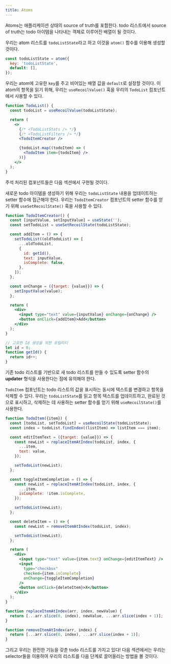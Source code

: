 ```yaml
---
title: Atoms
---
```


Atoms는 애플리케이션 상태의 source of truth를 포함한다. todo 리스트에서 source of truth는 todo 아이템을 나타내는 객체로 이루어진 배열이 될 것이다.

우리는 atom 리스트를 `todoListState`라고 하고 이것을 `atom()` 함수를 이용해 생성할 것이다.

```javascript
const todoListState = atom({
  key: 'todoListState',
  default: [],
});
```

우리는 atom에 고유한 `key`를 주고 비어있는 배열 값을 `default`로 설정할 것이다. 이 atom의 항목을 읽기 위해, 우리는 `useRecoilValue()` 훅을 우리의 `TodoList` 컴포넌트애서 사용할 수 있다.

```jsx
function TodoList() {
  const todoList = useRecoilValue(todoListState);

  return (
    <>
      {/* <TodoListStats /> */}
      {/* <TodoListFilters /> */}
      <TodoItemCreator />

      {todoList.map((todoItem) => (
        <TodoItem item={todoItem} />
      ))}
    </>
  );
}
```

주석 처리된 컴포넌트들은 다음 섹션에서 구현될 것이다.

새로운 todo 아이템을 생성하기 위해 우리는 `todoListState` 내용을 업데이트하는 setter 함수에 접근해야 한다. 우리는 `TodoItemCreator` 컴포넌트의 setter 함수를 얻기 위해 `useSetRecoilState()` 훅을 사용할 수 있다.

```jsx
function TodoItemCreator() {
  const [inputValue, setInputValue] = useState('');
  const setTodoList = useSetRecoilState(todoListState);

  const addItem = () => {
    setTodoList((oldTodoList) => [
      ...oldTodoList,
      {
        id: getId(),
        text: inputValue,
        isComplete: false,
      },
    ]);
  };

  const onChange = ({target: {value}}) => {
    setInputValue(value);
  };

  return (
    <div>
      <input type="text" value={inputValue} onChange={onChange} />
      <button onClick={addItem}>Add</button>
    </div>
  );
}

// 고유한 Id 생성을 위한 유틸리티
let id = 0;
function getId() {
  return id++;
}
```

기존 todo 리스트를 기반으로 새 todo 리스트를 만들 수 있도록 setter 함수의 **updater** 형식을 사용한다는 점에 유의해야 한다.

`TodoItem` 컴포넌트는 todo 리스트의 값을 표시하는 동시에 텍스트를 변경하고 항목을 삭제할 수 있다. 우리는 `todoListState`를 읽고 항목 텍스트를 업데이트하고, 완료된 것으로 표시하고, 삭제하는 데 사용하는 setter 함수를 얻기 위해 `useRecoilState()`를 사용한다.

```jsx
function TodoItem({item}) {
  const [todoList, setTodoList] = useRecoilState(todoListState);
  const index = todoList.findIndex((listItem) => listItem === item);

  const editItemText = ({target: {value}}) => {
    const newList = replaceItemAtIndex(todoList, index, {
      ...item,
      text: value,
    });

    setTodoList(newList);
  };

  const toggleItemCompletion = () => {
    const newList = replaceItemAtIndex(todoList, index, {
      ...item,
      isComplete: !item.isComplete,
    });

    setTodoList(newList);
  };

  const deleteItem = () => {
    const newList = removeItemAtIndex(todoList, index);

    setTodoList(newList);
  };

  return (
    <div>
      <input type="text" value={item.text} onChange={editItemText} />
      <input
        type="checkbox"
        checked={item.isComplete}
        onChange={toggleItemCompletion}
      />
      <button onClick={deleteItem}>X</button>
    </div>
  );
}

function replaceItemAtIndex(arr, index, newValue) {
  return [...arr.slice(0, index), newValue, ...arr.slice(index + 1)];
}

function removeItemAtIndex(arr, index) {
  return [...arr.slice(0, index), ...arr.slice(index + 1)];
}
```

그리고 우리는 완전한 기능을 갖춘 todo 리스트를 가지고 있다! 다음 섹션에서는 우리는 selector들을 이용하여 우리의 리스트를 다음 단계로 끌어올리는 방법을 볼 것이다.
